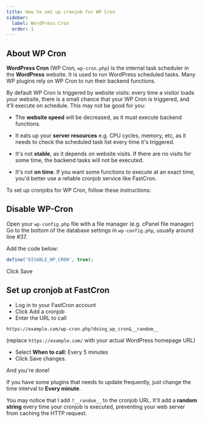 ```yaml
---
title: How to set up cronjob for WP Cron
sidebar:
  label: WordPress Cron
  order: 1
---
```


## About WP Cron
**WordPress Cron** (WP Cron, `wp-cron.php`) is the internal task scheduler in the **WordPress** website.
It is used to run WordPress scheduled tasks.
Many WP plugins rely on WP Cron to run their backend functions.

By default WP Cron is triggered by website visits: every time a visitor loads your website, there is a small chance that your WP Cron is triggered, and it'll execute on schedule. 
This may not be good for you:

- The **website speed** will be decreased, as it must execute backend functions.

- It eats up your **server resources** e.g. CPU cycles, memory, etc, as it needs to check the scheduled task list every time it's triggered.

- It's not **stable**, as it depends on website visits. If there are no visits for some time, the backend tasks will not be executed.

- It's not **on time**. If you want some functions to execute at an exact time, you'd better use a reliable cronjob service like FastCron.

To set up cronjobs for WP Cron, follow these instructions:

## Disable WP-Cron
Open your `wp-config.php` file with a file manager (e.g. cPanel file manager)
Go to the bottom of the database settings in `wp-config.php`, usually around line #37.

Add the code below:

```php
define('DISABLE_WP_CRON', true);
```

Click Save

## Set up cronjob at FastCron
- Log in to your FastCron account
- Click Add a cronjob 
- Enter the URL to call
 ```
 https://example.com/wp-cron.php?doing_wp_cron&__random__
 ```
 (replace `https://example.com/` with your actual WordPress homepage URL)
- Select **When to call**: Every 5 minutes
- Click Save changes.

And you're done!

If you have some plugins that needs to update frequently, just change the time interval to **Every minute**.

You may notice that I add `?__random__` to the cronjob URL. It'll add a **random string** every time your cronjob is executed, preventing your web server from caching the HTTP request. 